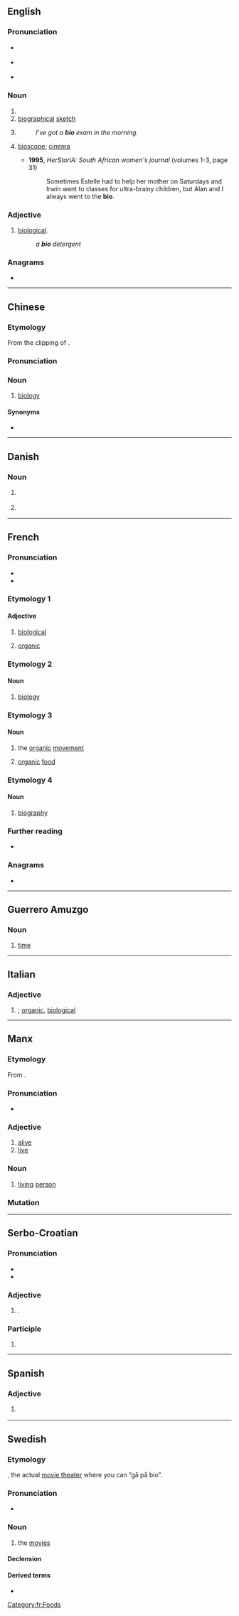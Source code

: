 {{also|Bio|bi'o|bio.|-bio|bio-|Bio.|bíó|Appendix:Variations of "bio"}}
==English==

===Pronunciation===
* {{a|UK}} {{IPA|en|/ˈbaɪəʊ/}}
* {{a|US}} {{IPA|en|/ˈbaɪoʊ/}}
* {{rhymes|en|aɪəʊ}}

===Noun===
{{en-noun}}

# {{clipping of|en|biography}}
# [[biographical]] [[sketch]]
# {{lb|en|informal}} {{clipping of|en|biology}}
#: ''I've got a '''bio''' exam in the morning.''
# {{lb|en|South Africa|informal}} [[bioscope]]; [[cinema]]
#* '''1995''', ''HerStoriA: South African women's journal'' (volumes 1-3, page 31)
#*: Sometimes Estelle had to help her mother on Saturdays and Irwin went to classes for ultra-brainy children, but Alan and I always went to the '''bio'''.

===Adjective===
{{en-adj|-}}

# {{lb|en|informal}} [[biological]].
#: ''a '''bio''' detergent''

===Anagrams===
* {{anagrams|en|a=bio|BOI|Boi|IBO|IOB|Ibo|boi|obi}}

----

==Chinese==

===Etymology===
From the clipping of {{der|yue|en|biology|'''bio'''logy}}.

===Pronunciation===
{{zh-pron
|c=baai6 o1
|cat=n
}}

===Noun===
{{zh-noun}}

# {{lb|zh|Hong Kong Cantonese|colloquial}} [[biology]]

====Synonyms====
* {{zh-l|生物學}}

----

==Danish==

===Noun===
{{head|da|noun}}

# {{lb|da|slang}} {{l|en|cinema}}
# {{lb|da|slang}} {{l|en|biology}}

----

==French==

===Pronunciation===
* {{fr-IPA}}
* {{rhymes|fr|o}}

===Etymology 1===
{{clipping|fr|biologique}}

====Adjective====
{{fr-adj|mf|inv=yes}}

# {{lb|fr|colloquial}} [[biological]] 
# {{lb|fr|ecology}} [[organic]]

===Etymology 2===
{{clipping|fr|biologie}}

====Noun====
{{fr-noun|f}}

# {{lb|fr|colloquial}} [[biology]] 

===Etymology 3===
{{rfe|fr}}

====Noun====
{{fr-noun|m}}

# {{lb|fr|informal}} the [[organic]] [[movement]]
# {{lb|fr|informal}} [[organic]] [[food]]

===Etymology 4===
{{clipping|fr|biographie}}

====Noun====
{{fr-noun|f}}

# {{lb|fr|colloquial|abbreviation}} [[biography]] 

===Further reading===
* {{R:TLFi}}

===Anagrams===
* {{anagrams|fr|Ibo}}

[[Category:fr:Foods]]

----

==Guerrero Amuzgo==

===Noun===
{{head|amu|noun}}

# [[time]]

----

==Italian==

===Adjective===
{{head|it|adjective|invariable}}

# {{lb|it|informal}} {{form of|it|Abbreviation|biologico}}; [[organic]], [[biological]]

----

==Manx==

===Etymology===
{{PIE root|gv|gʷeyh₃}}
From {{inh|gv|sga|béo}}.

===Pronunciation===
* {{IPA|gv|[blʲoː]|[bʲoː]}}

===Adjective===
{{head|gv|adjective}}

# [[alive]]
# [[live]]

===Noun===
{{gv-noun|m}}

# [[living]] [[person]]

===Mutation===
{{gv mut cons|b|io}}

----

==Serbo-Croatian==

===Pronunciation===
* {{IPA|sh|/bîo/}}
* {{hyphenation|sh|bi|o}}

===Adjective===
{{sh-adj|head=bȉo|def=bijȇlī|comp=bjèljī}}

# {{alternative form of|sh|bijȇl}}.

===Participle===
{{sh-participle}}

# {{inflection of|sh|biti||m|s|act|past|part}}

----

==Spanish==

===Adjective===
{{es-adj-inv}}

# {{l|en|bio}} {{gloss|biological}}

----

==Swedish==

===Etymology===
{{clipping|sv|biograf}}, the actual [[movie theater]] where you can ”gå på bio”.

===Pronunciation===
* {{audio|sv|Sv-bio.ogg|audio}}

===Noun===
{{sv-noun|c}}

# the [[movies]]
#:{{ux|sv|Jag ska på '''bio''' ikväll, vill du hänga med?|I'm going to the '''movies''' tonight, you wanna join?}}

====Declension====
{{sv-noun-unc-irreg-c}}

====Derived terms====
* {{l|sv|biosalong}}